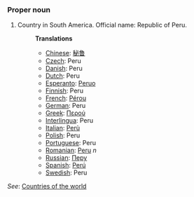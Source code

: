 ===Proper noun===

# Country in South America. Official name: Republic of Peru.
#:'''Translations'''
#:*[[Chinese]]: [[秘鲁]]
#:*[[Czech]]: Peru
#:*[[Danish]]: Peru
#:*[[Dutch]]: Peru
#:*[[Esperanto]]: [[Peruo]]
#:*[[Finnish]]: Peru
#:*[[French]]: [[Pérou]]
#:*[[German]]: Peru
#:*[[Greek]]: [[Περού]]
#:*[[Interlingua]]: Peru
#:*[[Italian]]: [[Perù]]
#:*[[Polish]]: Peru
#:*[[Portuguese]]: Peru
#:*[[Romanian]]: [[Peru]] ''n''
#:*[[Russian]]: [[Перу]]
#:*[[Spanish]]: [[Perú]]
#:*[[Swedish]]: Peru

''See'': [[Countries of the world]]
